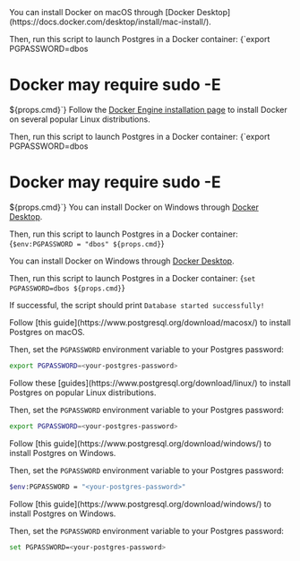 
<Tabs groupId="postgres-or-docker">
<TabItem value="docker" label="Launch Postgres with Docker">
<Tabs groupId="operating-systems">
  <TabItem value="mac" label="macOS">
   You can install Docker on macOS through [Docker Desktop](https://docs.docker.com/desktop/install/mac-install/).

   Then, run this script to launch Postgres in a Docker container:
   <CodeBlock
      language="bash">
      {`export PGPASSWORD=dbos
# Docker may require sudo -E
${props.cmd}`}
    </CodeBlock>
  </TabItem>
    <TabItem value="linux" label="Linux">
   Follow the [Docker Engine installation page](https://docs.docker.com/engine/install/) to install Docker on several popular Linux distributions.
	    
   Then, run this script to launch Postgres in a Docker container:
   <CodeBlock
      language="bash">
      {`export PGPASSWORD=dbos
# Docker may require sudo -E
${props.cmd}`}
    </CodeBlock>
  </TabItem>
  <TabItem value="win-ps" label="Windows (PowerShell)">
   You can install Docker on Windows through [Docker Desktop](https://docs.docker.com/desktop/install/windows-install/).

   Then, run this script to launch Postgres in a Docker container:
   <CodeBlock
      language="bash">
      {`$env:PGPASSWORD = "dbos"
${props.cmd}`}
   </CodeBlock>
  </TabItem>
  <TabItem value="win-cmd" label="Windows (cmd)">

   You can install Docker on Windows through [Docker Desktop](https://docs.docker.com/desktop/install/windows-install/).

   Then, run this script to launch Postgres in a Docker container: 
   <CodeBlock
      language="bash">
      {`set PGPASSWORD=dbos
${props.cmd}`}
   </CodeBlock>
  </TabItem>
</Tabs>

If successful, the script should print `Database started successfully!`

</TabItem>

<TabItem value="postgres" label="Install Postgres">
<Tabs groupId="operating-systems">
<TabItem value="mac" label="macOS">
Follow [this guide](https://www.postgresql.org/download/macosx/) to install Postgres on macOS.

Then, set the `PGPASSWORD` environment variable to your Postgres password:
```bash
export PGPASSWORD=<your-postgres-password>
```
</TabItem>
<TabItem value="linux" label="Linux">
Follow these [guides](https://www.postgresql.org/download/linux/) to install Postgres on popular Linux distributions.

Then, set the `PGPASSWORD` environment variable to your Postgres password:
```bash
export PGPASSWORD=<your-postgres-password>
```
</TabItem>
<TabItem value="win-ps" label="Windows (PowerShell)">
Follow [this guide](https://www.postgresql.org/download/windows/) to install Postgres on Windows.

Then, set the `PGPASSWORD` environment variable to your Postgres password:

```bash
$env:PGPASSWORD = "<your-postgres-password>"
```
</TabItem>
<TabItem value="win-cmd" label="Windows (cmd)">
Follow [this guide](https://www.postgresql.org/download/windows/) to install Postgres on Windows.

Then, set the `PGPASSWORD` environment variable to your Postgres password:
```bash
set PGPASSWORD=<your-postgres-password>
```
</TabItem>
</Tabs>
</TabItem>
</Tabs>